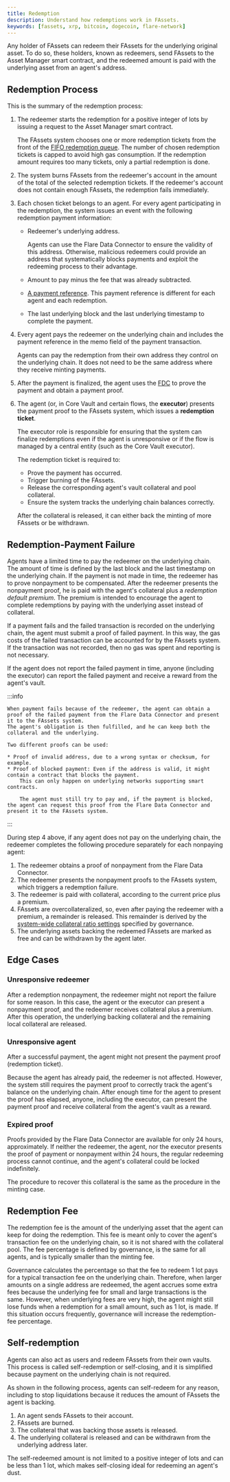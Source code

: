 ```yaml
---
title: Redemption
description: Understand how redemptions work in FAssets.
keywords: [fassets, xrp, bitcoin, dogecoin, flare-network]
---
```


Any holder of FAssets can redeem their FAssets for the underlying original asset.
To do so, these holders, known as redeemers, send FAssets to the Asset Manager smart contract, and the redeemed amount is paid with the underlying asset from an agent's address.

## Redemption Process

This is the summary of the redemption process:

1. The redeemer starts the redemption for a positive integer of lots by issuing a request to the Asset Manager smart contract.

   The FAssets system chooses one or more redemption tickets from the front of the [FIFO redemption queue](/fassets/minting#redemption-tickets-and-the-redemption-queue).
   The number of chosen redemption tickets is capped to avoid high gas consumption.
   If the redemption amount requires too many tickets, only a partial redemption is done.

2. The system burns FAssets from the redeemer's account in the amount of the total of the selected redemption tickets.
   If the redeemer's account does not contain enough FAssets, the redemption fails immediately.

3. Each chosen ticket belongs to an agent.
   For every agent participating in the redemption, the system issues an event with the following redemption payment information:
   - Redeemer's underlying address.

     Agents can use the Flare Data Connector to ensure the validity of this address.
     Otherwise, malicious redeemers could provide an address that systematically blocks payments and exploit the redeeming process to their advantage.

   - Amount to pay minus the fee that was already subtracted.
   - [A payment reference](/fassets/minting#minting-payment-reference).
     This payment reference is different for each agent and each redemption.
   - The last underlying block and the last underlying timestamp to complete the payment.

4. Every agent pays the redeemer on the underlying chain and includes the payment reference in the memo field of the payment transaction.

   Agents can pay the redemption from their own address they control on the underlying chain.
   It does not need to be the same address where they receive minting payments.

5. After the payment is finalized, the agent uses the [FDC](/fdc/overview) to prove the payment and obtain a payment proof.

6. The agent (or, in Core Vault and certain flows, the **executor**) presents the payment proof to the FAssets system, which issues a **redemption ticket**.

   The executor role is responsible for ensuring that the system can finalize redemptions even if the agent is unresponsive or if the flow is managed by a central entity (such as the Core Vault executor).

   The redemption ticket is required to:
   - Prove the payment has occurred.
   - Trigger burning of the FAssets.
   - Release the corresponding agent's vault collateral and pool collateral.
   - Ensure the system tracks the underlying chain balances correctly.

   After the collateral is released, it can either back the minting of more FAssets or be withdrawn.

## Redemption-Payment Failure

Agents have a limited time to pay the redeemer on the underlying chain.
The amount of time is defined by the last block and the last timestamp on the underlying chain.
If the payment is not made in time, the redeemer has to prove nonpayment to be compensated.
After the redeemer presents the nonpayment proof, he is paid with the agent's collateral plus a _redemption default premium_.
The premium is intended to encourage the agent to complete redemptions by paying with the underlying asset instead of collateral.

If a payment fails and the failed transaction is recorded on the underlying chain, the agent must submit a proof of failed payment.
In this way, the gas costs of the failed transaction can be accounted for by the FAssets system.
If the transaction was not recorded, then no gas was spent and reporting is not necessary.

If the agent does not report the failed payment in time, anyone (including the executor) can report the failed payment and receive a reward from the agent's vault.

:::info

    When payment fails because of the redeemer, the agent can obtain a proof of the failed payment from the Flare Data Connector and present it to the FAssets system.
    The agent's obligation is then fulfilled, and he can keep both the collateral and the underlying.

    Two different proofs can be used:

    * Proof of invalid address, due to a wrong syntax or checksum, for example.
    * Proof of blocked payment: Even if the address is valid, it might contain a contract that blocks the payment.
        This can only happen on underlying networks supporting smart contracts.

        The agent must still try to pay and, if the payment is blocked, the agent can request this proof from the Flare Data Connector and present it to the FAssets system.

:::

During step 4 above, if any agent does not pay on the underlying chain, the redeemer completes the following procedure separately for each nonpaying agent:

1. The redeemer obtains a proof of nonpayment from the Flare Data Connector.
2. The redeemer presents the nonpayment proofs to the FAssets system, which triggers a redemption failure.
3. The redeemer is paid with collateral, according to the current price plus a premium.
4. FAssets are overcollateralized, so, even after paying the redeemer with a premium, a remainder is released.
   This remainder is derived by the [system-wide collateral ratio settings](/fassets/collateral#system-wide-thresholds) specified by governance.
5. The underlying assets backing the redeemed FAssets are marked as free and can be withdrawn by the agent later.

## Edge Cases

### Unresponsive redeemer

After a redemption nonpayment, the redeemer might not report the failure for some reason.
In this case, the agent or the executor can present a nonpayment proof, and the redeemer receives collateral plus a premium.
After this operation, the underlying backing collateral and the remaining local collateral are released.

### Unresponsive agent

After a successful payment, the agent might not present the payment proof (redemption ticket).

Because the agent has already paid, the redeemer is not affected.
However, the system still requires the payment proof to correctly track the agent's balance on the underlying chain.
After enough time for the agent to present the proof has elapsed, anyone, including the executor, can present the payment proof and receive collateral from the agent's vault as a reward.

### Expired proof

Proofs provided by the Flare Data Connector are available for only 24 hours, approximately.
If neither the redeemer, the agent, nor the executor presents the proof of payment or nonpayment within 24 hours, the regular redeeming process cannot continue, and the agent's collateral could be locked indefinitely.

The procedure to recover this collateral is the same as the procedure in the minting case.

## Redemption Fee

The redemption fee is the amount of the underlying asset that the agent can keep for doing the redemption.
This fee is meant only to cover the agent's transaction fee on the underlying chain, so it is not shared with the collateral pool.
The fee percentage is defined by governance, is the same for all agents, and is typically smaller than the minting fee.

Governance calculates the percentage so that the fee to redeem 1 lot pays for a typical transaction fee on the underlying chain.
Therefore, when larger amounts on a single address are redeemed, the agent accrues some extra fees because the underlying fee for small and large transactions is the same.
However, when underlying fees are very high, the agent might still lose funds when a redemption for a small amount, such as 1 lot, is made.
If this situation occurs frequently, governance will increase the redemption-fee percentage.

## Self-redemption

Agents can also act as users and redeem FAssets from their own vaults.
This process is called self-redemption or self-closing, and it is simplified because payment on the underlying chain is not required.

As shown in the following process, agents can self-redeem for any reason, including to stop liquidations because it reduces the amount of FAssets the agent is backing.

1. An agent sends FAssets to their account.
2. FAssets are burned.
3. The collateral that was backing those assets is released.
4. The underlying collateral is released and can be withdrawn from the underlying address later.

The self-redeemed amount is not limited to a positive integer of lots and can be less than 1 lot, which makes self-closing ideal for redeeming an agent's dust.
